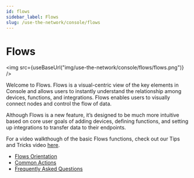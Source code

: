 ```yaml
---
id: flows
sidebar_label: Flows
slug: /use-the-network/console/flows
---
```


# Flows


<img src={useBaseUrl("img/use-the-network/console/flows/flows.png")} />

Welcome to Flows. Flows is a visual-centric view of the key elements in Console
and allows users to instantly understand the relationship among devices,
functions, and integrations. Flows enables users to visually connect nodes and
control the flow of data.

Although Flows is a new feature, it’s designed to be much more intuitive based
on core user goals of adding devices, defining functions, and setting up
integrations to transfer data to their endpoints.

For a video walkthough of the basic Flows functions, check out our Tips and
Tricks video [here](https://youtu.be/XrbN1CHApBI).

- [Flows Orientation](/use-the-network/console/flows/orientation)
- [Common Actions](/use-the-network/console/flows/actions)
- [Frequently Asked Questions](/use-the-network/console/flows/flows-faq)
